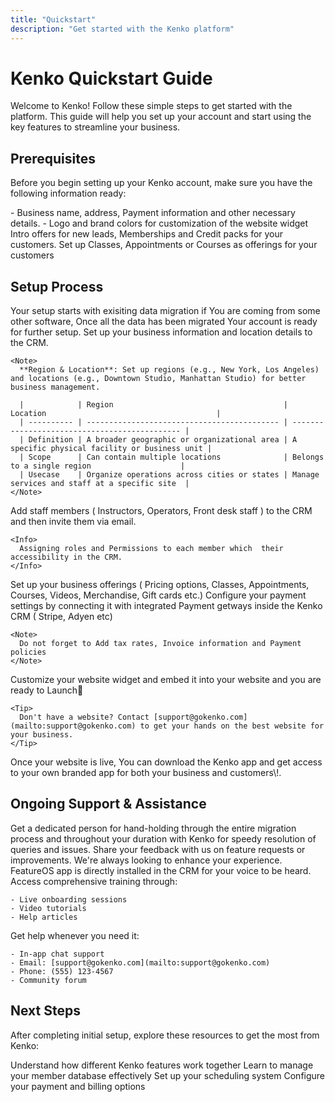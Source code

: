 ```yaml
---
title: "Quickstart"
description: "Get started with the Kenko platform"
---
```


# Kenko Quickstart Guide

Welcome to Kenko\! Follow these simple steps to get started with the platform. This guide will help you set up your account and start using the key features to streamline your business.

## Prerequisites

Before you begin setting up your Kenko account, make sure you have the following information ready:

<CardGroup cols="2">
  <Card title="Business Information" icon="building">
    - Business name, address, Payment information and other necessary details.
  </Card>
  <Card title="Branding Assets" icon="palette">
    - Logo and brand colors for customization of the website widget
  </Card>
  <Card title="Pricing Structure" icon="money-bill-wave">
    Intro offers for new leads, Memberships and Credit packs for your customers.
  </Card>
  <Card title="Services and Offerings" icon="screen-users">
    Set up Classes, Appointments or Courses as offerings for your customers
  </Card>
</CardGroup>

## Setup Process

<Steps>
  <Step title="Data Migration and Account Setup">
    Your setup starts with exisiting data migration if You are coming from some other software, Once all the data has been migrated Your account is ready for further setup.
  </Step>
  <Step title="Business Profile Setup">
    Set up your business information and location details to the CRM.

    <Note>
      **Region & Location**: Set up regions (e.g., New York, Los Angeles) and locations (e.g., Downtown Studio, Manhattan Studio) for better business management.

      |            | Region                                      | Location                                      |
      | ---------- | ------------------------------------------- | --------------------------------------------- |
      | Definition | A broader geographic or organizational area | A specific physical facility or business unit |
      | Scope      | Can contain multiple locations              | Belongs to a single region                    |
      | Usecase    | Organize operations across cities or states | Manage services and staff at a specific site  |
    </Note>
  </Step>
  <Step title="User Roles & Permissions">
    Add staff members ( Instructors, Operators, Front desk staff ) to the CRM and then invite them via email.

    <Info>
      Assigning roles and Permissions to each member which  their accessibility in the CRM.
    </Info>
  </Step>
  <Step title="Configure Services & Pricing">
    Set up your business offerings ( Pricing options, Classes, Appointments, Courses, Videos, Merchandise, Gift cards etc.)
  </Step>
  <Step title="Payment Setup">
    Configure your payment settings by connecting it with integrated Payment getways inside the Kenko CRM ( Stripe, Adyen etc)

    <Note>
      Do not forget to Add tax rates, Invoice information and Payment policies
    </Note>
  </Step>
  <Step title="Launch Your Portal">
    Customize your website widget and embed it into your website and you are ready to Launch🚀

    <Tip>
      Don't have a website? Contact [support@gokenko.com](mailto:support@gokenko.com) to get your hands on the best website for your business.
    </Tip>
  </Step>
  <Step title="Further steps">
    Once your website is live, You can download the Kenko app and get access to your own branded app for both your business and customers\!.  
  </Step>
</Steps>

## Ongoing Support & Assistance

<AccordionGroup>
  <Accordion title="Dedicated Account Executive" icon="headset">
    Get a dedicated person for hand-holding through the entire migration process and throughout your duration with Kenko for speedy resolution of queries and issues.
  </Accordion>
  <Accordion title="Provide Feedback" icon="comments">
    Share your feedback with us on feature requests or improvements. We're always looking to enhance your experience. FeatureOS app is directly installed in the CRM for your voice to be heard.
  </Accordion>
  <Accordion title="Training Resources" icon="graduation-cap">
    Access comprehensive training through:

    - Live onboarding sessions
    - Video tutorials
    - Help articles
  </Accordion>
  <Accordion title="Ongoing Support" icon="life-ring">
    Get help whenever you need it:

    - In-app chat support
    - Email: [support@gokenko.com](mailto:support@gokenko.com)
    - Phone: (555) 123-4567
    - Community forum
  </Accordion>
</AccordionGroup>

## Next Steps

After completing initial setup, explore these resources to get the most from Kenko:

<CardGroup cols="2">
  <Card title="Platform Overview" icon="map" href="../platform-overview">
    Understand how different Kenko features work together
  </Card>
  <Card title="Member Management" icon="users" href="../../member-management/member-profiles">
    Learn to manage your member database effectively
  </Card>
  <Card title="Scheduling" icon="calendar" href="../../scheduling/class-setup">
    Set up your scheduling system
  </Card>
  <Card title="Billing" icon="credit-card" href="../../billing/payment-methods">
    Configure your payment and billing options
  </Card>
</CardGroup>